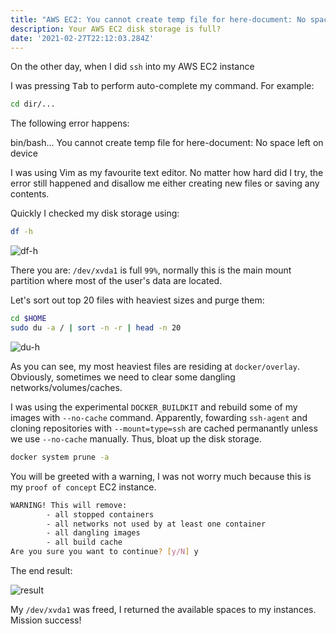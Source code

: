 ```yaml
---
title: "AWS EC2: You cannot create temp file for here-document: No space left on device"
description: Your AWS EC2 disk storage is full?
date: '2021-02-27T22:12:03.284Z'
---
```


On the other day, when I did `ssh` into my AWS EC2 instance

I was pressing <Kbd>Tab</Kbd>  to perform auto-complete my command. For example:
```bash
cd dir/...
```

The following error happens: 

<Alert status="error" mb={3} fontWeight={700}>
        <AlertIcon/> bin/bash... You cannot create temp file for here-document: No space left on device
</Alert>


I was using Vim as my favourite text editor. No matter how hard did I try, the error still happened and disallow me either creating new files or saving any contents.

Quickly I checked my disk storage using: 
```bash
df -h
```

![df-h](./df.png)

There you are: `/dev/xvda1` is full `99%`, normally this is the main mount partition where most of the user's data are located.

Let's sort out top 20 files with heaviest sizes and purge them:

``` bash
cd $HOME
sudo du -a / | sort -n -r | head -n 20
```

![du-h](./du.png)

As you can see, my most heaviest files are residing at `docker/overlay`. Obviously, sometimes we need to clear some dangling networks/volumes/caches.

I was using the experimental `DOCKER_BUILDKIT` and rebuild some of my images with `--no-cache` command. 
Apparently, fowarding `ssh-agent` and cloning repositories with `--mount=type=ssh` are cached permanantly unless we use `--no-cache` manually.
Thus, bloat up the disk storage.

```bash
docker system prune -a
```
You will be greeted with a warning, I was not worry much because this is my `proof of concept` EC2 instance.
``` bash
WARNING! This will remove:
        - all stopped containers
        - all networks not used by at least one container
        - all dangling images
        - all build cache
Are you sure you want to continue? [y/N] y
```

The end result:

![result](./result.png)

My `/dev/xvda1` was freed, I returned the available spaces to my instances. Mission success!






